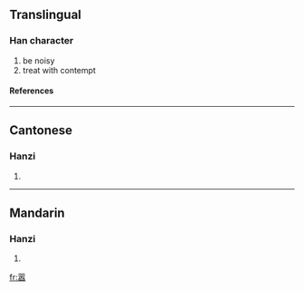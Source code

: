 {{see|囂}}

==Translingual==
===Han character===
{{Han char|rn=30|rad=口|as=15|sn=18|four=|canj=口口一人口 (RRMOR)}}
# be noisy
# treat with contempt
====References====
{{Han ref|kx=0213.171|hdz=10700.010|uh=56A3|ud=22179}}
----
==Cantonese==
===Hanzi===
{{yue-hanzi|jyut=|y=hiu1}}
# {{defn|Cantonese}}
----
==Mandarin==
===Hanzi===
{{cmn-hanzi|tra=囂|pin=[[xiāo]] ([[xiao1]])|wg=hsiao<sup>1</sup>}}
# {{defn|Mandarin}}

[[fr:嚣]]